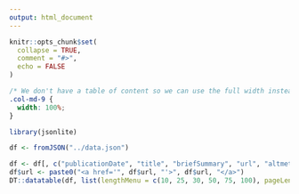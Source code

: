 ```yaml
---
output: html_document
---
```


```r
knitr::opts_chunk$set(
  collapse = TRUE,
  comment = "#>",
  echo = FALSE
)
```

```css
/* We don't have a table of content so we can use the full width instead of 75% */
.col-md-9 {
  width: 100%;
}
```

```r
library(jsonlite)

df <- fromJSON("../data.json")
```

```r
df <- df[, c("publicationDate", "title", "briefSummary", "url", "altmetricScore")]
df$url <- paste0("<a href='", df$url, "'>", df$url, "</a>")
DT::datatable(df, list(lengthMenu = c(10, 25, 30, 50, 75, 100), pageLength = 50), rownames = FALSE, style = "bootstrap", escape = FALSE)
```
